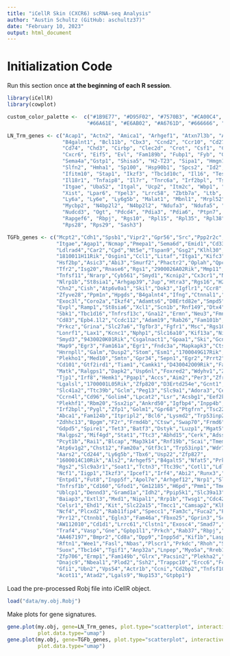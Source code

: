 ```yaml
---
title: "iCellR Skin (CXCR6) scRNA-seq Analysis"
author: "Austin Schultz (GitHub: aschultz37)"
date: "February 10, 2023"
output: html_document
---
```


# Initialization Code
Run this section once **at the beginning of each R session**.
```r
library(iCellR)
library(cowplot)

custom_color_palette <-  c("#1B9E77", "#D95F02", "#7570B3", "#CA00C4",
                          "#66A61E", "#E6AB02", "#A6761D", "#666666", "#194D33")

LN_Trm_genes <- c("Acap1", "Actn2", "Amica1", "Arhgef1", "Atxn7l3b", "Aw112010",
                  "B4galnt1", "Bcl11b", "Cbx3", "Ccnd2", "Ccr10", "Cd27", "Cd7",
                  "Cd74", "Chd3", "Cirbp", "Clec2d", "Crot", "Csf1", "Cxcr3",
                  "Cxcr6", "Eif5", "Evl", "Fam189b", "Fubp1", "Fyb", "Gramd1a",
                  "Sema4a","Gstp1", "Shisa5", "H2-T23", "Sipa1", "Hmgn1",
                  "Slfn2", "Hmha1", "Sp100", "Hsp90b1", "Spcs2", "Id2", "Srrm2",
                  "Ifitm10", "Stap1", "Ikzf3", "Tbc1d10c", "Il16", "Tesc",
                  "Il18r1", "Tnfaip8", "Il7r", "Tnrc6a", "Irf2bpl", "Tsc22d4",
                  "Itgae", "Uba52", "Itgal", "Ucp2", "Itm2c", "Wbp1", "Lfng",
                  "Xist", "Lpar6", "Ypel3", "Lrrc58", "Zbtb7a", "Ltb", "Znrf1",
                  "Ly6a", "Ly6e", "Ly6g5b", "Malat1", "Mbnl1", "Mrpl52", "Mxd4",
                  "Mycbp2", "N4bp2l2", "N4bp2l2", "Ndufa3", "Ndufa5", "Nktr",
                  "Nudcd3", "Ogt", "Pdcd4", "Pdia3", "Pdia6", "Ptpn7", "Ptprc",
                  "Rapgef6", "Rbpj", "Rgs10", "Rpl15", "Rpl35", "Rpl38",
                  "Rps28", "Rps29", "Sash3")

TGFb_genes <- c("Mcpt2","Cdh1","Spsb1","Vipr2","Gpr56","Src","Ppp2r2c","Lrig1",
                "Itgae","Agap1","Ncmap","Pmepa1","Sema6d","Emid1","Cd33","Dlk1",
                "Ldlrad4","Car2","Cpd","Nt5e","Tspan9","Gsg2","Klhl30",
                "1810011H11Rik","Osgin1","Ccl1","Litaf","Itga1","Kifc3",
                "Hsf2bp","Asic3","Abi3","Smurf2","Phactr2","Oplah","Qpct",
                "Tfr2","Isg20","Rnase6","Rgs1","2900026A02Rik","Mmp11",
                "Tnfsf11","Nrarp","Cyb561","Smyd1","Kcnip2","Cx3cr1","Nek6",
                "Nlrp1b","St8sia1","Arhgap39","Jup","Htra3","Rgs16","H2-M5",
                "Chn2","Cish","Atp6v0a1","Skil","Dok3","Igflr1","Ccr8","Timp2",
                "Zfyve28","Ppm1n","Hpgds","B4galnt4","Ifng","Ctnnal1","Clec12a",
                "Exoc3l","Coro2a","Ikzf4","Adamts6","D8Ertd82e","Smpd5","Aqp3",
                "Evpl","Ramp1","St8sia6","Xcl1","Scn1b","Rnf149","Dtx4","Gngt2",
                "Sbk1","Tbc1d16","Tnfrsf13c","Gna12","Ermn","Neu3","Fmnl3",
                "Cd83","Epb4.1l2","Ccdc112","Adam19","Rab26","Fam101b","Mical3",
                "Prkcz","Grina","Slc27a6","Tgfbr3","Fgfr1","Msc","Rgs10",
                "Lonrf1","Lax1","Kcnc1","Nphp1","Slc16a10","Kif13a","Ninj1",
                "Smyd3","9430020K01Rik","Csgalnact1","Gpaa1","Ski","Gcnt4",
                "Map9","Egr3","Fam161a","Egr1","Fndc3a","Mapkapk3","Ctss",
                "Hnrnpll","Galm","Dusp2","Stom","Esm1","1700049G17Rik",
                "Plekho1","Med10","Smtn","Gpr34","Sepn1","Egr2","Prrt2","Aen",
                "Cd101","Gtf2ird1","Tiam1","Camkk1","D430042O09Rik","Fam214b",
                "Matk","Ralgps1","Dapk2","Usp6nl","Foxred2","Wdyhv1","Znrf1",
                "Tjp1","Irf8","Hemk1","Pgap1","Accs","Aim2","Per3","Zfr2",
                "Lgalsl","1700001L05Rik","Zfp820","D3Ertd254e","Gcnt1",
                "Slc41a2","Ttc39b","Gclm","Peg13","Slc9a1","Adora3","Cers6",
                "Ccrn4l","Cd96","Golim4","Lpcat2","Lsr","Acsbg1","Eef2k",
                "Plekhf1","Rbm20","Ssx2ip","Ankrd50","Igfbp4","Inpp4b",
                "Irf2bpl","Pygl","Zfp1","Golm1","Gpr68","Ptgfrn","Tsc22d1",
                "Abca1","Fam124b","Itpripl2","Bcl6","Lysmd2","Trp53inp2",
                "Zdhhc13","Bpgm","F2r","Frmd4b","Ctsw","Swap70","Frmd6","Gas7",
                "Gdpd5","Spire1","Tet3","Batf3","Dstyk","Luzp1","Mgat5","Ptpre",
                "Ralgps2","Mif4gd","Stat1","Ttc3","Abhd15","Cerk","Adssl1",
                "Pcyt1b","Rai1","Blcap","Map3k14","Rnf19b","Scai","Tmem57",
                "Atp6v1g2","Chst12","Fam20a","Gtf3c1","Trp53inp1","Wdr78",
                "Aars2","Cd244","Ly6g5b","Tbx6","Usp22","Zfp827",
                "1600014C10Rik","Als2","Arhgef5","B4galt5","Nfat5","Prkacb",
                "Rgs2","Slc9a3r1","Soat1","Tctn3","Ttc39c","Cotl1","Ldlrap1",
                "Ncf1","Iigp1","Ikzf3","Ipcef1","Irf4","Abi2","Runx3","Ypel3",
                "Entpd1","Fut8","Inpp5f","Apol7e","Arhgef12","Nrp1","Slc26a11",
                "Tnfrsf1b","Cd160","Gfod1","Gm12185","H6pd","Pmm1","Tmem2",
                "Ublcp1","Dennd3","Gramd1a","Idh2","Ppip5k1","Slc39a13",
                "Baiap3","Extl3","Mxd1","Nipal1","Rrp1b","Twsg1","Cdc42bpg",
                "Celsr1","Ehd1","Kit","Slc22a15","Tmcc1","Camsap2","Klhl25",
                "Ncf4","Plcxd2","Rab11fip4","Specc1","Fam3c","Fuca2","Pde4a",
                "Prr12","Ctnnb1","Egln3","Fam46a","Fbxo25","Gprin3","Scly",
                "AW112010","Cd1d1","Lrrc61","Clstn1","Exosc4","Smad7","Susd3",
                "Traf4","Vasp","Gne","Gpbp1l1","Prkch","Rab37","Rbpj","Usp11",
                "AA467197","Bmpr2","Cd8a","Dpp9","Inpp5d","Kif1b","Lasp1",
                "Rftn1","Wee1","Fasl","Nbas","Plscr1","Prkdc","Rhoh","Spcs2",
                "Suox","Tbc1d4","Tgif1","Anp32a","Lnpep","Myo5a","Rreb1",
                "Zfp706","Ermp1","Fam149b","Glrx","Pacsin2","Plekha2","Sorl1",
                "Dnajc9","Nbeal1","Plod2","Ssh2","Trappc10","Ercc6","Fchsd2",
                "Gfi1","Ubn2","Vps54","Actr1b","Ccni","Cd2bp2","Tnfsf10",
                "Acot11","Atad2","Lgals9","Nup153","Gtpbp1")
```

Load the pre-processed Robj file into iCellR object.
```r
load("data/my.obj.Robj")
```

Make plots for gene signatures.
```r
gene.plot(my.obj, gene=LN_Trm_genes, plot.type="scatterplot", interactive=FALSE,
          plot.data.type="umap")
gene.plot(my.obj, gene=TGFb_genes, plot.type="scatterplot", interactive=FALSE,
          plot.data.type="umap")
```


